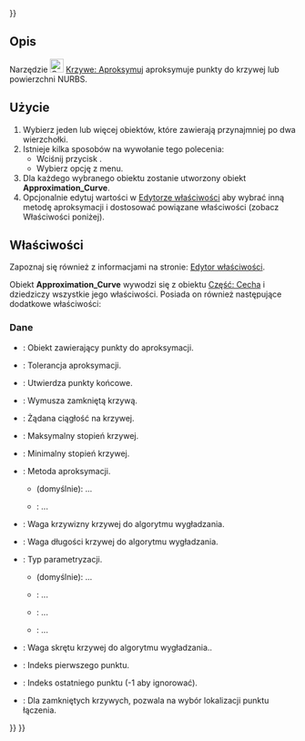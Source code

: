 <languages/>
{{UnfinishedDocu{{#translation:}}}}

{{Docnav/pl
|[[Curves_Discretize/pl|Discretize]]
|[[Curves_Interpolate/pl|Interpolate]]
|[[Curves_Workbench/pl|środowisko pracy Krzywe]]
|IconL=Curves_Discretize.svg
|IconR=Curves_Interpolate.svg
|IconC=Curves_workbench_icon.svg
}}

{{GuiCommand/pl
|Name=Curves Approximate
|Name/pl=Krzywe: Aproksymuj
|MenuLocation=Curves → Approximate
|Workbenches=[[Curves_Workbench/pl|Krzywe]]
}}

<span id="Description"></span>
==Opis==

Narzędzie [[Image:Curves_Approximate.svg|24px]] [[Curves_Approximate/pl|Krzywe: Aproksymuj]] aproksymuje punkty do krzywej lub powierzchni NURBS.

<span id="Usage"></span>
==Użycie==

# Wybierz jeden lub więcej obiektów, które zawierają przynajmniej po dwa wierzchołki.
# Istnieje kilka sposobów na wywołanie tego polecenia:
#* Wciśnij przycisk {{Button|[[Image:Curves_Approximate.svg|16px]] [[Curves_Approximate/pl|Aproksymuj]]}}.
#* Wybierz opcję {{MenuCommand|Curves → [[Image:Curves_Approximate.svg|16px]] Approximate}} z menu.
# Dla każdego wybranego obiektu zostanie utworzony obiekt '''Approximation_Curve'''.
# Opcjonalnie edytuj wartości w [[Property_editor/pl|Edytorze właściwości]] aby wybrać inną metodę aproksymacji i dostosować powiązane właściwości (zobacz Właściwości poniżej).

<span id="Properties"></span>
==Właściwości==

Zapoznaj się również z informacjami na stronie: [[Property_editor/pl|Edytor właściwości]].

Obiekt '''Approximation_Curve''' wywodzi się z obiektu [[Part_Feature/pl|Część: Cecha]] i dziedziczy wszystkie jego właściwości. Posiada on również następujące dodatkowe właściwości:

<span id="Data"></span>
===Dane===

{{TitleProperty|Aproksymuj}}

* {{PropertyData|Point Object|Link}}: Obiekt zawierający punkty do aproksymacji.

{{TitleProperty|Ogólne}}

* {{PropertyData|Approx Tolerance|Float}}: Tolerancja aproksymacji.
* {{PropertyData|Clamp Ends Tolerance|Bool}}: Utwierdza punkty końcowe.
* {{PropertyData|Closed|Bool}}: Wymusza zamkniętą krzywą.
* {{PropertyData|Continuity|Enumeration}}: Żądana ciągłość na krzywej.
* {{PropertyData|Degree Max|Integer}}: Maksymalny stopień krzywej.
* {{PropertyData| Degree Min|Integer}}: Minimalny stopień krzywej.
* {{PropertyData|Method|Enumeration}}: Metoda aproksymacji.
** {{Value|Parametrization}} (domyślnie): ...
** {{Value|Smoothing Algorithm}}: ...

{{TitleProperty|Parametry}}

* {{PropertyData|Curvature Weight|FloatConstraint}}: Waga krzywizny krzywej do algorytmu wygładzania.
* {{PropertyData|Length Weight|FloatConstraint}}: Waga długości krzywej do algorytmu wygładzania.
* {{PropertyData| Parametrization |Enumeration}}: Typ parametryzacji.
** {{Value|ChordLength}} (domyślnie): ...
** {{Value| Centripetal}}: ...
** {{Value| Uniform}}: ...
** {{Value| Curvilinear}}: ...
* {{PropertyData|Torsion Weight|FloatConstraint}}: Waga skrętu krzywej do algorytmu wygładzania..

{{TitleProperty|Zakres}}

* {{PropertyData|First Index|Integer}}: Indeks pierwszego punktu.
* {{PropertyData|Last Index|Integer}}: Indeks ostatniego punktu (-1 aby ignorować).
* {{PropertyData|Start Offset|Integer}}: Dla zamkniętych krzywych, pozwala na wybór lokalizacji punktu łączenia.


{{Docnav/pl
|[[Curves_Discretize/pl|Discretize]]
|[[Curves_Interpolate/pl|Interpolate]]
|[[Curves_Workbench/pl|środowisko pracy Krzywe]]
|IconL=Curves_Discretize.svg
|IconR=Curves_Interpolate.svg
|IconC=Curves_workbench_icon.svg
}}

{{Curves Tools navi{{#translation:}}}}
{{Userdocnavi{{#translation:}}}}